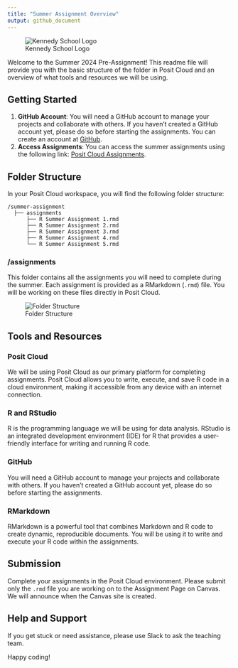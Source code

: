 ```yaml
---
title: "Summer Assignment Overview"
output: github_document
---
```


<!-- README.md is generated from README.Rmd. Please edit that file -->

![Kennedy School Logo](figs/logo.png)

Welcome to the Summer 2024 Pre-Assignment! This readme file will provide you with the basic structure of the folder in Posit Cloud and an overview of what tools and resources we will be using.

## Getting Started

1. **GitHub Account**: You will need a GitHub account to manage your projects and collaborate with others. If you haven't created a GitHub account yet, please do so before starting the assignments. You can create an account at [GitHub](https://github.com/).
2. **Access Assignments**: You can access the summer assignments using the following link: [Posit Cloud Assignments](https://posit.cloud/content/8155534).

## Folder Structure

In your Posit Cloud workspace, you will find the following folder structure:

```
/summer-assignment
  ├── assignments
      ├── R Summer Assignment 1.rmd
      ├── R Summer Assignment 2.rmd
      ├── R Summer Assignment 3.rmd
      ├── R Summer Assignment 4.rmd
      └── R Summer Assignment 5.rmd
```

### /assignments

This folder contains all the assignments you will need to complete during the summer. Each assignment is provided as a RMarkdown (`.rmd`) file. You will be working on these files directly in Posit Cloud.

![Folder Structure](figs/folder_structure.png)

## Tools and Resources

### Posit Cloud

We will be using Posit Cloud as our primary platform for completing assignments. Posit Cloud allows you to write, execute, and save R code in a cloud environment, making it accessible from any device with an internet connection.

### R and RStudio

R is the programming language we will be using for data analysis. RStudio is an integrated development environment (IDE) for R that provides a user-friendly interface for writing and running R code.

### GitHub

You will need a GitHub account to manage your projects and collaborate with others. If you haven't created a GitHub account yet, please do so before starting the assignments.

### RMarkdown

RMarkdown is a powerful tool that combines Markdown and R code to create dynamic, reproducible documents. You will be using it to write and execute your R code within the assignments.

## Submission

Complete your assignments in the Posit Cloud environment. Please submit only the `.rmd` file you are working on to the Assignment Page on Canvas. We will announce when the Canvas site is created.

## Help and Support

If you get stuck or need assistance, please use Slack to ask the teaching team.

Happy coding!
